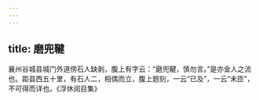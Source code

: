 ```yaml
---
---
---
```

title: 磨兜鞬
---




襄州谷城县城门外道傍石人缺剥，腹上有字云：“磨兜鞬，慎勿言。”是亦金人之流也。距县西五十里，有石人二，相偶而立，腹上题刻，一云“已及”，一云“未匝”，不可得而详也。《浮休阅目集》